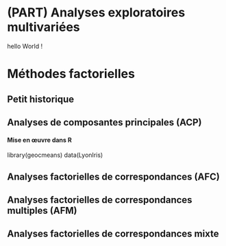 # (PART) Analyses exploratoires multivariées{-} 

hello World !
 
# Méthodes factorielles {#chap12}

## Petit historique {#sect121}

## Analyses de composantes principales (ACP) {#sect122}


#### Mise en œuvre dans R

library(geocmeans)
data(LyonIris)


## Analyses factorielles de correspondances (AFC)  {#sect123}

## Analyses factorielles de correspondances multiples (AFM)  {#sect124}

## Analyses factorielles de correspondances mixte  {#sect125}
